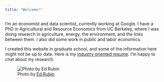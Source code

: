 ```yaml
---
title: "Welcome!"
---
```


I'm an economist and data scientist, currently working at Google. I have a PhD in Agricultural and Resource Economics from UC Berkeley, where I was doing research in agriculture, energy, the environment, and the links between them. I also did some work in public and labor economics.

I created this website in graduate school, and some of the information here might not be up to date. Here is my <a href="trilnick_resume.pdf" target="_blank">industry oriented resume</a>. I'm happy to chat about my research.



<!-- ![Old tie-less photo will be back after the job market](photo_with_tie.jpg) -->

![Photo by <a href="http://edrub.in/" target="_blank">Ed Rubin</a>](Itai_Trilnick.jpg)